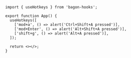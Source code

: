 ```tsx
import { useHotkeys } from 'bagon-hooks';

export function App() {
  useHotkeys([
    ['mod+a', () => alert('Ctrl+Shift+A pressed')],
    ['mod+Enter', () => alert('Alt+Shift+A pressed')],
    ['shift+g', () => alert('Alt+A pressed')],
  ]);

  return <></>;
}
```
